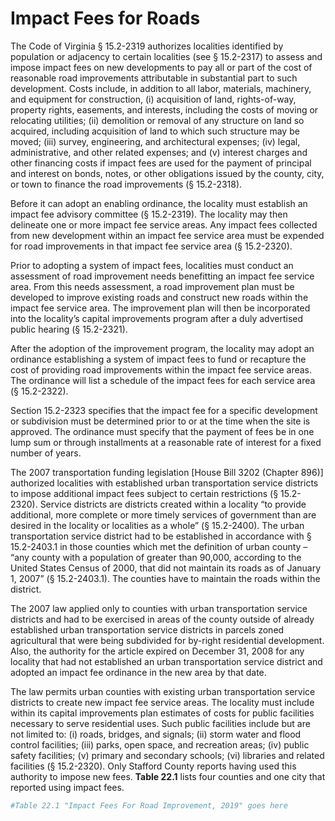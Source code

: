 # Impact Fees for Roads

The  Code  of  Virginia  §  15.2-2319  authorizes  localities  identified  by  population  or  adjacency  to  certain  localities  (see § 15.2-2317) to assess and impose impact fees on new developments to pay all or part of the cost of reasonable road improvements attributable in substantial part to such development.  Costs  include,  in  addition  to  all  labor,  materials,  machinery, and equipment for construction, (i) acquisition of land, rights-of-way, property rights, easements, and interests, including the costs of moving or relocating utilities; (ii) demolition or removal of any structure on land so acquired, including acquisition of land to which such structure may be moved; (iii) survey, engineering, and architectural expenses; (iv) legal, administrative, and other related expenses; and (v) interest charges and other financing costs if impact fees are used for the payment of principal and interest on bonds, notes, or other obligations issued by the county, city, or town to finance the road improvements (§ 15.2-2318).

Before it can adopt an enabling ordinance, the locality must establish an impact fee advisory committee (§ 15.2-2319).  The  locality  may  then  delineate  one  or  more  impact fee service areas. Any impact fees collected from new development within an impact fee service area must be expended for road improvements in that impact fee service area (§ 15.2-2320).

Prior to adopting a system of impact fees, localities must conduct an assessment of road improvement needs benefitting an impact fee service area. From this needs assessment, a  road  improvement  plan  must  be  developed  to  improve  existing roads and construct new roads within the impact fee service area. The improvement plan will then be incorporated into the locality’s capital improvements program after a duly advertised public hearing (§ 15.2-2321).

After  the  adoption  of  the  improvement  program,  the  locality  may  adopt  an  ordinance  establishing  a  system  of  impact fees to fund or recapture the cost of providing road improvements  within  the  impact  fee  service  areas.  The  ordinance  will  list  a  schedule  of  the  impact  fees  for  each  service area (§ 15.2-2322).

Section  15.2-2323  specifies  that  the  impact  fee  for  a  specific  development  or  subdivision  must be  determined  prior to or at the time when the site is approved. The ordinance must specify that the payment of fees be in one lump sum or through installments at a reasonable rate of interest for a fixed number of years. 

The 2007 transportation funding legislation [House Bill 3202 (Chapter 896)] authorized localities with established urban transportation service districts to impose additional impact  fees  subject  to  certain  restrictions  (§  15.2-2320).  Service  districts  are  districts  created  within  a  locality  “to  provide additional, more complete or more timely services of government than are desired in the locality or localities as a whole” (§ 15.2-2400). The urban transportation service district had to be established in accordance with § 15.2-2403.1 in those counties which met the definition of urban county –  “any  county  with  a  population  of  greater  than  90,000,  according to the United States Census of 2000, that did not maintain its roads as of January 1, 2007” (§ 15.2-2403.1). The counties have to maintain the roads within the district.

The 2007 law applied only to counties with urban transportation service districts and had to be exercised in areas of the county outside of already established urban transportation service districts in parcels zoned agricultural that were being subdivided  for  by-right  residential  development.  Also,  the  authority for the article expired on December 31, 2008 for any locality that had not established an urban transportation service district and adopted an impact fee ordinance in the new area by that date.

The  law  permits  urban  counties  with  existing  urban  transportation  service  districts  to  create  new  impact  fee  service  areas.  The  locality  must  include  within  its  capital  improvements  plan  estimates  of  costs  for  public  facilities  necessary  to  serve  residential  uses.  Such  public  facilities  include but are not limited to: (i) roads, bridges, and signals; (ii) storm water and flood control facilities; (iii) parks, open space,  and  recreation  areas;  (iv)  public  safety  facilities;  (v) primary and secondary schools; (vi) libraries and related facilities (§ 15.2-2320). Only Stafford County reports having used this authority to impose new fees. **Table 22.1** lists four counties and one city that reported using impact fees. 

```r
#Table 22.1 "Impact Fees For Road Improvement, 2019" goes here
```

